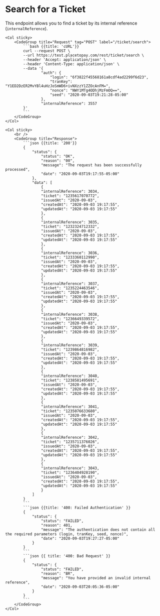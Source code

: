 
# Search for a Ticket

This endpoint allows you to find a ticket by its internal reference (`internalReference`).

<Row>
    <Col>
        <ApiReader
            path={apiRefs[0]}
            method="post"
            api={props.refs}
        />
    </Col>

    <Col sticky>
        <CodeGroup title="Request" tag="POST" label="/ticket/search">
            ```bash {{title: 'cURL'}}
            curl --request POST \
            --url https://test.placetopay.com/rest/ticket/search \
            --header 'Accept: application/json' \
            --header 'Content-Type: application/json' \
            --data '{
                    "auth": {
                        "login": "6f3822f45568161a8cdf4ad2299f6d23",
                        "tranKey": "Y1ED2DzER2MvYBl4uHzJoSmWD6+ivNXzzY1ZZOcAnFM=",
                        "nonce": "NWY1MTg4ODhjMzFmOQ==",
                        "seed": "2020-09-03T19:21:28-05:00"
                    },
                    "internalReference": 3557
            }'
            ```
        </CodeGroup>
    </Col>
</Row>

<Row>
    <Col>
        <ApiReader
            path={apiRefs[0]}
            method="post"
            type="response"
            api={props.refs}
        />
    </Col>

    <Col sticky>
        <br />
        <CodeGroup title="Response">
            ```json {{title: '200'}}
            {
                "status": {
                    "status": "OK",
                    "reason": "00",
                    "message": "The request has been successfully processed",
                    "date": "2020-09-03T19:17:55-05:00"
                },
                "data": [
                    {
                    "internalReference": 3034,
                    "ticket": "1235617070772",
                    "issuedAt": "2020-09-03",
                    "createdAt": "2020-09-03 19:17:55",
                    "updatedAt": "2020-09-03 19:17:55"
                    },
                    {
                    "internalReference": 3035,
                    "ticket": "1232324712332",
                    "issuedAt": "2020-09-03",
                    "createdAt": "2020-09-03 19:17:55",
                    "updatedAt": "2020-09-03 19:17:55"
                    },
                    {
                    "internalReference": 3036,
                    "ticket": "1233360112990",
                    "issuedAt": "2020-09-03",
                    "createdAt": "2020-09-03 19:17:55",
                    "updatedAt": "2020-09-03 19:17:55"
                    },
                    {
                    "internalReference": 3037,
                    "ticket": "1235224463546",
                    "issuedAt": "2020-09-03",
                    "createdAt": "2020-09-03 19:17:55",
                    "updatedAt": "2020-09-03 19:17:55"
                    },
                    {
                    "internalReference": 3038,
                    "ticket": "1236649339572",
                    "issuedAt": "2020-09-03",
                    "createdAt": "2020-09-03 19:17:55",
                    "updatedAt": "2020-09-03 19:17:55"
                    },
                    {
                    "internalReference": 3039,
                    "ticket": "1239864816982",
                    "issuedAt": "2020-09-03",
                    "createdAt": "2020-09-03 19:17:55",
                    "updatedAt": "2020-09-03 19:17:55"
                    },
                    {
                    "internalReference": 3040,
                    "ticket": "1238581495691",
                    "issuedAt": "2020-09-03",
                    "createdAt": "2020-09-03 19:17:55",
                    "updatedAt": "2020-09-03 19:17:55"
                    },
                    {
                    "internalReference": 3041,
                    "ticket": "1235076633680",
                    "issuedAt": "2020-09-03",
                    "createdAt": "2020-09-03 19:17:55",
                    "updatedAt": "2020-09-03 19:17:55"
                    },
                    {
                    "internalReference": 3042,
                    "ticket": "1235711376026",
                    "issuedAt": "2020-09-03",
                    "createdAt": "2020-09-03 19:17:55",
                    "updatedAt": "2020-09-03 19:17:55"
                    },
                    {
                    "internalReference": 3043,
                    "ticket": "1236404928190",
                    "issuedAt": "2020-09-03",
                    "createdAt": "2020-09-03 19:17:55",
                    "updatedAt": "2020-09-03 19:17:55"
                    }
                ]
            }
            ```
            ```json {{title: '400: Failed Authentication' }}
            {
                "status": {
                    "status": "FAILED",
                    "reason": 401,
                    "message": "The authentication does not contain all the required parameters (login, tranKey, seed, nonce)",
                    "date": "2020-09-03T19:27:27-05:00"
                }
            }
            ```
            ```json {{ title: '400: Bad Request' }}
            {
                "status": {
                    "status": "FAILED",
                    "reason": "BR",
                    "message": "You have provided an invalid internal reference",
                    "date": "2020-09-03T20:05:36-05:00"
                }
            }
            ```
        </CodeGroup>
    </Col>
</Row>
